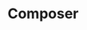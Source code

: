 ---
id: "q_php_hard_011"
questionType: "MULTIPLE_CHOICE"
title: "Composer"
description: "What file defines dependencies in a Composer project?"
difficulty: "HARD"
category: "PHP"
options:
  - "composer.lock"
  - "package.json"
  - "composer.json"
  - "autoload.php"
correctAnswer: 2
---